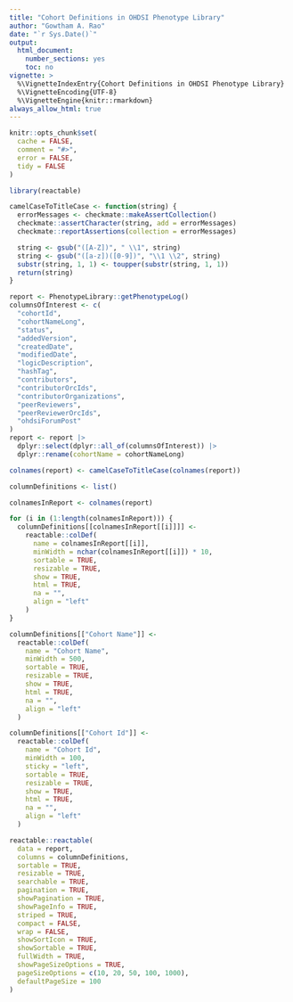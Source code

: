 ```yaml
---
title: "Cohort Definitions in OHDSI Phenotype Library"
author: "Gowtham A. Rao"
date: "`r Sys.Date()`"
output:
  html_document:
    number_sections: yes
    toc: no     
vignette: >
  %\VignetteIndexEntry{Cohort Definitions in OHDSI Phenotype Library}
  %\VignetteEncoding{UTF-8}    
  %\VignetteEngine{knitr::rmarkdown}
always_allow_html: true
---
```


```r
knitr::opts_chunk$set(
  cache = FALSE,
  comment = "#>",
  error = FALSE,
  tidy = FALSE
)

library(reactable)
```


```r
camelCaseToTitleCase <- function(string) {
  errorMessages <- checkmate::makeAssertCollection()
  checkmate::assertCharacter(string, add = errorMessages)
  checkmate::reportAssertions(collection = errorMessages)

  string <- gsub("([A-Z])", " \\1", string)
  string <- gsub("([a-z])([0-9])", "\\1 \\2", string)
  substr(string, 1, 1) <- toupper(substr(string, 1, 1))
  return(string)
}

report <- PhenotypeLibrary::getPhenotypeLog()
columnsOfInterest <- c(
  "cohortId",
  "cohortNameLong",
  "status",
  "addedVersion",
  "createdDate",
  "modifiedDate",
  "logicDescription",
  "hashTag",
  "contributors",
  "contributorOrcIds",
  "contributorOrganizations",
  "peerReviewers",
  "peerReviewerOrcIds",
  "ohdsiForumPost"
)
report <- report |>
  dplyr::select(dplyr::all_of(columnsOfInterest)) |>
  dplyr::rename(cohortName = cohortNameLong)

colnames(report) <- camelCaseToTitleCase(colnames(report))

columnDefinitions <- list()

colnamesInReport <- colnames(report)

for (i in (1:length(colnamesInReport))) {
  columnDefinitions[[colnamesInReport[[i]]]] <-
    reactable::colDef(
      name = colnamesInReport[[i]],
      minWidth = nchar(colnamesInReport[[i]]) * 10,
      sortable = TRUE,
      resizable = TRUE,
      show = TRUE,
      html = TRUE,
      na = "",
      align = "left"
    )
}

columnDefinitions[["Cohort Name"]] <-
  reactable::colDef(
    name = "Cohort Name",
    minWidth = 500,
    sortable = TRUE,
    resizable = TRUE,
    show = TRUE,
    html = TRUE,
    na = "",
    align = "left"
  )

columnDefinitions[["Cohort Id"]] <-
  reactable::colDef(
    name = "Cohort Id",
    minWidth = 100,
    sticky = "left",
    sortable = TRUE,
    resizable = TRUE,
    show = TRUE,
    html = TRUE,
    na = "",
    align = "left"
  )
```

```r
reactable::reactable(
  data = report,
  columns = columnDefinitions,
  sortable = TRUE,
  resizable = TRUE,
  searchable = TRUE,
  pagination = TRUE,
  showPagination = TRUE,
  showPageInfo = TRUE,
  striped = TRUE,
  compact = FALSE,
  wrap = FALSE,
  showSortIcon = TRUE,
  showSortable = TRUE,
  fullWidth = TRUE,
  showPageSizeOptions = TRUE,
  pageSizeOptions = c(10, 20, 50, 100, 1000),
  defaultPageSize = 100
)
```



